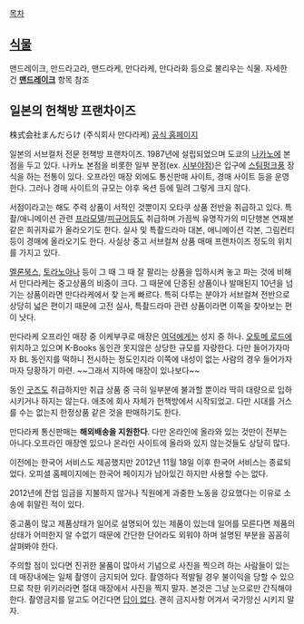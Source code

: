 [[목차]]
== [[식물]] ==
맨드레이크, 만드라고라, 맨드라케, 만다라케, 만다라화 등으로 불리우는 식물.
자세한 건 '''[[맨드레이크]]''' 항목 참조

== 일본의 헌책방 프랜차이즈 ==
株式会社まんだらけ (주식회사 만다라케)
[http://www.mandarake.co.jp/ 공식 홈페이지]

일본의 서브컬처 전문 헌책방 프랜차이즈. 1987년에 설립되었으며 도쿄의 [[나카노]]에 본점을 두고 있다. 나카노 본점을 비롯한 일부 분점(ex. [[시부야]]점)은 입구에 [[스팀펑크]]풍 장식을 하는 전통이 있다.
오프라인 매장 외에도 통신판매 사이트, 경매 사이트 등을 운영한다. 그러나 경매 사이트의 규모는 야후 옥션 등에 밀려 그렇게 크지 않다.

서점이라고는 해도 주력 상품이 서적인 것뿐이지 오타쿠 상품 전반을 취급하고 있다. 특촬/애니메이션 관련 [[프라모델]]/[[피규어]]등도 취급하며 가끔씩 유명작가의 미단행본 연재본같은 희귀자료가 올라오기도 한다. 실사 및 특촬드라마 대본, 애니메이션 각본, 그림컨티 등이 경매에 올라오기도 한다. 사실상 중고 서브컬쳐 상품 매매 프랜차이즈 정도의 위치를 가지고 있다.

[[멜론북스]], [[토라노아나]] 등이 그 때 그 때 잘 팔리는 상품을 입하시켜 놓고 파는 것에 비해서 만다라케는 중고상품의 비중이 크다. 그 때문에 단종된 상품이나 발매된지 10년을 넘기는 상품이라면 만다라케에서 찾 는게 빠르다. 특히 다루는 분야가 서브컬쳐 전반으로 상당히 넓은 편이기 때문에 고전 실사, 특촬드라마 관련 상품이라면 이쪽을 찾아보는 편이 낫다.

만다라케 오프라인 매장 중 이케부쿠로 매장은 [[여덕]]에게는 성지 중 하나. [[오토메 로드]]에 위치하고 있으며 K-Books 동인관 못지않은 상당한 규모를 자랑한다. 다만 들어가자마자 BL 동인지를 떡하니 전시하는 정도인지라 이쪽에 내성이 없는 사람의 경우 들어가자마자 당황하기 마련. ~~그래서 지하에 매장이 있나보다~~

동인 [[굿즈]]도 취급하지만 취급 상품 중 극히 일부분에 불과할 뿐이라 딱히 대량으로 입하시키거나 하지는 않는다. 애초에 회사 자체가 헌책방에서 시작되었고. 다만 시대를 거스를 수는 없는지 한정상품 같은 것을 판매하기도 한다.

만다라케 통신판매는 '''해외배송을 지원한다'''. 다만 온라인에 올라와 있는 것만이 전부는 아니다.오프라인 매장엔 있으나 온라인 사이트에 올라와 있지 않는것들도 상당히 많다. 

이전에는 한국어 서비스도 제공했지만 2012년 11월 18일 이후 한국어 서비스는 종료되었다. 오피셜 홈페이지에는 한국어 페이지가 남아있긴 하지만 사용할 수는 없다.

2012년에 잔업 임금을 지불하지 않거나 직원에게 과중한 노동을 강요했다는 이유로 소송에 휘말린 적이 있다.

중고품이 많고 제품상태가 일어로 설명되어 있는 제품이 있는데 일어를 모른다면 제품의 상태가 어떠한지
알 수없기 때문에 간단한 단어라도 외워야 하며 설명된 부분을 꼼꼼히 살펴봐야 한다.

  
주의할 점이 있다면 진귀한 물품이 많아서 기념으로 사진을 찍으려 하는 사람들이 있는데 매장내에는 일체 촬영이 금지되어 있다. 촬영하다 적발될 경우 불이익을 당할 수 있으므로 착한 위키러라면 절대 매장에서 사진을 찍지 말자. 본것은 그냥 눈으로만 간직해야 한다. 촬영금지를 알고도 어긴다면 [[답이 없다]]. 괜히 금지사항 어겨서 국가망신 시키지 말자.

